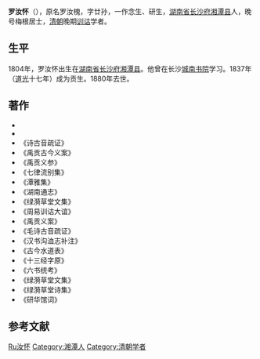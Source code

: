 {{Infobox person
| 图像       = 
| 图像说明   = 
| 姓名       = 罗汝怀
| 本名       = 罗汝槐
| 字         = 廿孙、念生、研生
| 号         = 梅根居士
| 出生日期   = 1804年<!--  {{birth date and age|||}} 或 {{birth year and age|}}  -->
| 出生地     = [[清朝|清朝]][[湖南省_(清)|湖南省]][[长沙府|长沙府]][[湘潭县|湘潭县]]
| 死亡日期   = {{death year and age|1880|1804}}
| 死亡地     = 清朝湖南省长沙府湘潭县
| 政党       = 
| 政治运动   = 
| 别名       = 
| 种族       = 汉族
| 母校       = 
| 职业       = 训诂学者
| 活跃时期   = 
| 组织       = 
| 机构       = 
| 研究领域   = 
| 知名于     = 
| 知名作品   = 《湖南文征》
| 宗教信仰   = 
| 配偶       = <!--{{marriage|姓名|年份}} -->
| 子女       = 
| 父母       = 
| 亲属       = 
| 受影响于   = 
| 影响于     = 
| 获奖       = <!--  {{Awards|award= |year= |title= }} -->
| 网站       = <!-- {{URL| }} -->
}}
'''罗汝怀'''（{{bd|1804年||1880年||catIdx=}}），原名罗汝槐，字廿孙，一作念生、研生，[[湖南省_(清)|湖南省]][[长沙府|长沙府]][[湘潭县|湘潭县]]人，晚号梅根居士，[[清朝|清朝]]晚期[[训诂学|训诂]]学者。{{r|duck|page=41}}

==生平==
1804年，罗汝怀出生在[[湖南省_(清)|湖南省]][[长沙府|长沙府]][[湘潭县|湘潭县]]。{{r|duck|page=41}}他曾在长沙[[城南书院|城南书院]]学习。1837年（[[道光|道光]]十七年）成为贡生。1880年去世。{{r|duck|page=41}}

==著作==
*{{cite book |title=《湖南文征》 |date=2020-02-01 |publisher=岳麓书社 |location=湖南省长沙市 |isbn=9787553811383}}
*{{cite book |title=《罗汝怀集》 |date=2013-05-01 |publisher=岳麓书社 |location=湖南省长沙市 |isbn=9787553800462}}
*《诗古音疏证》
*《禹贡古今义案》
*《禹贡义参》
*《七律流别集》
*《潭雅集》
*《湖南通志》
*《绿漪草堂文集》
*《周易训诂大谊》
*《禹贡义案》
*《毛诗古音疏证》
*《汉书沟洫志补注》
*《古今水道表》
*《十三经字原》
*《六书统考》
*《绿漪草堂文集》
*《绿漪草堂诗集》
*《研华馆词》

== 参考文献 ==
{{Reflist|refs=
<ref name="duck">{{cite book |author1=龙剑宇 |chapter=第二章 湘潭——地灵人杰 |title=《乌石寨揽胜——彭德怀故里纪行》 |date=1998-10-01 |publisher=西南师范大学出版社 |location=重庆市 |isbn=7-5621-2044-7}}</ref>
}}
{{Authority control}} 
{{DEFAULTSORT:Luo罗汝怀}}
[[Category:罗姓|Ru汝怀]]
[[Category:湘潭人|Category:湘潭人]]
[[Category:清朝学者|Category:清朝学者]]